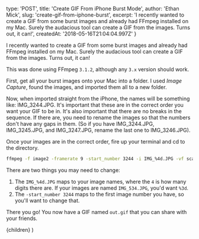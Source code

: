 
  type: 'POST',
  title: 'Create GIF From iPhone Burst Mode',
  author: 'Ethan Mick',
  slug: 'create-gif-from-iphone-burst',
  excerpt: 'I recently wanted to create a GIF from some burst images and already had FFmpeg installed on my Mac. Surely the audacious tool can create a GIF from the images. Turns out, it can!',
  createdAt: '2018-05-16T21:04:04.997Z'
}

I recently wanted to create a GIF from some burst images and already had FFmpeg
installed on my Mac. Surely the audacious tool can create a GIF from the
images. Turns out, it can!

This was done using FFmpeg `3.1.2`, although any `3.x` version should work.

First, get all your burst images onto your Mac into a folder. I used _Image
Capture_, found the images, and imported them all to a new folder.

Now, when imported straight from the iPhone, the names will be
something like: IMG_3244.JPG. It's important that these are in the correct
order you want your GIF to be in. It's also important that there are no breaks
in the sequence. If there are, you need to rename the images so that the
numbers don't have any gaps in them. (So if you have IMG_3244.JPG,
IMG_3245.JPG, and IMG_3247.JPG, rename the last one to IMG_3246.JPG).

Once your images are in the correct order, fire up your terminal and cd to the
directory.

```bash
ffmpeg -f image2 -framerate 9 -start_number 3244 -i IMG_%4d.JPG -vf scale=531x299,transpose=1,crop=299:431:0:100 out.gif
```

There are two things you may need to change:

1. The `IMG_%4d.JPG` maps to your image names, where the `4` is how many digits there are. If your images are named `IMG_534.JPG`, you'd want `%3d`.
2. The `-start_number 3244` maps to the first image number you have, so you'll want to change that.

There you go! You now have a GIF named `out.gif` that you can share with your friends.

  <Post>
    {children}
  </Post>
)